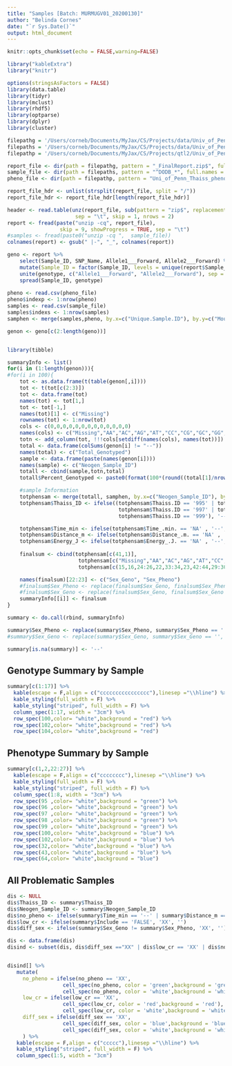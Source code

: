 ```yaml
---
title: "Samples [Batch: MURMUGV01_20200130]"
author: "Belinda Cornes"
date: "`r Sys.Date()`"
output: html_document
---
```


```r
knitr::opts_chunk$set(echo = FALSE,warning=FALSE)

library("kableExtra")
library("knitr")

options(stringsAsFactors = FALSE)
library(data.table) 
library(tidyr)     
library(mclust)     
library(rhdf5)      
library(optparse)
library(dplyr)
library(cluster)

filepathg = '/Users/corneb/Documents/MyJax/CS/Projects/data/Univ_of_Penn_Thaiss/Neogen/Univ_of_Penn_Thaiss_MURMUGV01_20200130/'
filepaths = '/Users/corneb/Documents/MyJax/CS/Projects/data/Univ_of_Penn_Thaiss/Neogen/Univ_of_Penn_Thaiss_MURMUGV01_20200130/'
filepathp = '/Users/corneb/Documents/MyJax/CS/Projects/qtl2/Univ_of_Penn_Thaiss/Thaiss/two.batches/data/'

report_file <- dir(path = filepathg, pattern = "_FinalReport.zip$", full.names = TRUE)
sample_file <- dir(path = filepaths, pattern = "^DODB_*", full.names = TRUE)
pheno_file <- dir(path = filepathp, pattern = "Uni_of_Penn_Thaiss_pheno.3.csv", full.names = TRUE)

report_file_hdr <- unlist(strsplit(report_file, split = "/"))
report_file_hdr <- report_file_hdr[length(report_file_hdr)]

header <- read.table(unz(report_file, sub(pattern = "zip$", replacement = "txt", report_file_hdr)), 
                      sep = "\t", skip = 1, nrows = 2)
report <- fread(paste("unzip -cq", report_file),
                 skip = 9, showProgress = TRUE, sep = "\t")
#samples <- fread(paste0("unzip -cq ",  sample_file))
colnames(report) <- gsub(" |-", "_", colnames(report))

geno <- report %>%
    select(Sample_ID, SNP_Name, Allele1___Forward, Allele2___Forward) %>%
    mutate(Sample_ID = factor(Sample_ID, levels = unique(report$Sample_ID))) %>%
    unite(genotype, c("Allele1___Forward", "Allele2___Forward"), sep = "") %>%
    spread(Sample_ID, genotype)
 
pheno <- read.csv(pheno_file)
pheno$indexp <- 1:nrow(pheno)
samples <- read.csv(sample_file)
samples$indexs <- 1:nrow(samples)
samphen <- merge(samples,pheno, by.x=c("Unique.Sample.ID"), by.y=c("Mouse.ID"), all.x=T)

genon <- geno[c(2:length(geno))]


library(tibble)

summaryInfo <- list()
for(i in (1:length(genon))){
#for(i in 100){
    tot <- as.data.frame(t(table(genon[,i])))
    tot <- t(tot[c(2:3)])
    tot <- data.frame(tot)
    names(tot) <- tot[1,]
    tot <- tot[-1,]
    names(tot)[1] <- c("Missing")
    rownames(tot) <- 1:nrow(tot)
    cols <- c(0,0,0,0,0,0,0,0,0,0,0,0,0)
    names(cols) <- c("Missing","AA","AC","AG","AT","CC","CG","GC","GG","TA","TC","TG","TT")
	totn <- add_column(tot, !!!cols[setdiff(names(cols), names(tot))])
	total <- data.frame(colSums(genon[i] != "--"))
	names(total) <- c("Total_Genotyped")
	sample <- data.frame(paste(names(genon[i])))
	names(sample) <- c("Neogen_Sample_ID")
	totall <- cbind(sample,totn,total)
	totall$Percent_Genotyped <- paste0(format(100*(round((total[1]/nrow(genon)), digits = 4)), nsmall = 2),"%")

	#sample Information
	totphensam <- merge(totall, samphen, by.x=c("Neogen_Sample_ID"), by.y=c("Tube.ID"))	
	totphensam$Thaiss_ID <- ifelse((totphensam$Thaiss.ID == '995' | totphensam$Thaiss.ID == '996' | 
		                            totphensam$Thaiss.ID == '997' | totphensam$Thaiss.ID == '998' | 
		                            totphensam$Thaiss.ID == '999'), '--',totphensam$Thaiss.ID  )

	totphensam$Time_min <- ifelse(totphensam$Time_.min. == 'NA' , '--',totphensam$Time_.min. )
	totphensam$Distance_m <- ifelse(totphensam$Distance_.m. == 'NA' , '--',totphensam$Distance_.m. )
	totphensam$Energy_J <- ifelse(totphensam$Energy_.J. == 'NA' , '--',totphensam$Energy_.J. )
		
	finalsum <- cbind(totphensam[c(41,1)],
		               totphensam[c("Missing","AA","AC","AG","AT","CC","CG","GC","GG","TA","TC","TG","TT")],
		               totphensam[c(15,16,24:26,22,33:34,23,42:44,29:30,36)])

	names(finalsum)[22:23] <- c("Sex_Geno", "Sex_Pheno")
	#finalsum$Sex_Pheno <- replace(finalsum$Sex_Geno, finalsum$Sex_Pheno == '', '--')
	#finalsum$Sex_Geno <- replace(finalsum$Sex_Geno, finalsum$Sex_Geno == '', '--')
	summaryInfo[[i]] <- finalsum
}

summary <- do.call(rbind, summaryInfo)

summary$Sex_Pheno <- replace(summary$Sex_Pheno, summary$Sex_Pheno == '', '--')
#summary$Sex_Geno <- replace(summary$Sex_Geno, summary$Sex_Geno == '', '--')

summary[is.na(summary)] <- '--'

```

## Genotype Summary by Sample
```r

summary[c(1:17)] %>%
  kable(escape = F,align = c("cccccccccccccccc"),linesep ="\\hline") %>%
  kable_styling(full_width = F) %>%
  kable_styling("striped", full_width = F) %>%
  column_spec(1:17, width = "3cm") %>%
  row_spec(100,color= "white",background = "red") %>%
  row_spec(102,color= "white",background = "red") %>%
  row_spec(104,color= "white",background = "red") 
```

## Phenotype Summary by Sample
```r

summary[c(1,2,22:27)] %>%
  kable(escape = F,align = c("cccccccc"),linesep ="\\hline") %>%
  kable_styling(full_width = F) %>%
  kable_styling("striped", full_width = F) %>%
  column_spec(1:8, width = "3cm") %>%
  row_spec(95 ,color= "white",background = "green") %>%
  row_spec(96 ,color= "white",background = "green") %>%
  row_spec(97 ,color= "white",background = "green") %>%
  row_spec(98 ,color= "white",background = "green") %>%
  row_spec(99 ,color= "white",background = "green") %>%
  row_spec(100,color= "white",background = "blue") %>%
  row_spec(102,color= "white",background = "blue") %>%
  row_spec(32,color= "white",background = "blue") %>%  
  row_spec(43,color= "white",background = "blue") %>% 
  row_spec(64,color= "white",background = "blue")
```

## All Problematic Samples
```r

dis <- NULL
dis$Thaiss_ID <- summary$Thaiss_ID
dis$Neogen_Sample_ID <- summary$Neogen_Sample_ID
dis$no_pheno <- ifelse(summary$Time_min == '--' | summary$Distance_m == '--' | summary$Energy_J == '--', 'XX', '')
dis$low_cr <- ifelse(summary$Include == 'FALSE', 'XX', '')
dis$diff_sex <- ifelse(summary$Sex_Geno != summary$Sex_Pheno, 'XX', '')

dis <- data.frame(dis)
disind <- subset(dis, dis$diff_sex =="XX" | dis$low_cr == 'XX' | dis$no_pheno == 'XX')


disind[] %>% 
   mutate(
     no_pheno = ifelse(no_pheno == 'XX',
                  cell_spec(no_pheno, color = 'green',background = 'green'),
                  cell_spec(no_pheno, color = 'white',background = 'white')),
     low_cr = ifelse(low_cr == 'XX',
                  cell_spec(low_cr, color = 'red',background = 'red'),
                  cell_spec(low_cr, color = 'white',background = 'white')),
     diff_sex = ifelse(diff_sex == 'XX',
                  cell_spec(diff_sex, color = 'blue',background = 'blue'),
                  cell_spec(diff_sex, color = 'white',background = 'white')),
     ) %>%
   kable(escape = F,align = c("ccccc"),linesep ="\\hline") %>%
   kable_styling("striped", full_width = F) %>%
   column_spec(1:5, width = "3cm") 
```
